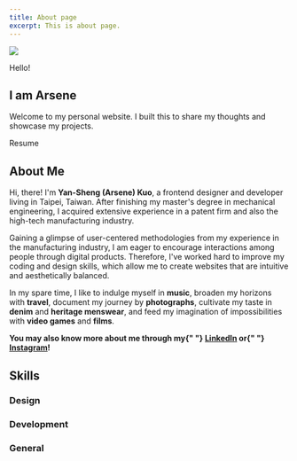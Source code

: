 ```yaml
---
title: About page
excerpt: This is about page.
---
```


<Section py="8|12|16|24">
  <Container>
    <Grid col="1|2" gap="8|12|16" alignItems="center">
      <Image
        src="portrait.jpg"
        colStart="null|2"
        w="full"
        rounded="lg"
        overflow="hidden"
      />
      <Flexbox
        flexDirection="column"
        alignItems="center|flex-start"
        textAlign="center|left"
      >
        <P>Hello!</P>
        <H1 m="0" fontWeight="extrabold" lineHeight="tight">
          I am Arsene
        </H1>
        <P fontSize="md" mt="2">
          Welcome to my personal website. I built this to share my thoughts and
          showcase my projects.
        </P>
        <ButtonLink href="https://drive.google.com/file/d/13v5HzcTZ9dCpSUYBmlqhGPw6gCe1x93Z/view" variant="primary lg">
          Resume
          <Icon name="download" ml="4" />
        </ButtonLink>
      </Flexbox>
    </Grid>

  </Container>
</Section>

<Block src="about/block">
  <H2>About Me</H2>
  <P>
    Hi, there! I'm <B>Yan-Sheng (Arsene) Kuo</B>, a frontend designer and
    developer living in Taipei, Taiwan. After finishing my master's degree in
    mechanical engineering, I acquired extensive experience in a patent firm and
    also the high-tech manufacturing industry.
  </P>
  <P>
    Gaining a glimpse of user-centered methodologies from my experience in the
    manufacturing industry, I am eager to encourage interactions among people
    through digital products. Therefore, I've worked hard to improve my coding
    and design skills, which allow me to create websites that are intuitive and
    aesthetically balanced.
  </P>
  <P>
    In my spare time, I like to indulge myself in <B>music</B>, broaden my
    horizons with <B>travel</B>, document my journey by <B>photographs</B>,
    cultivate my taste in <B>denim</B> and <B>heritage menswear</B>, and feed my
    imagination of impossibilities with <B>video games</B> and <B>films</B>.
  </P>
  <P>
    <B>
      You may also know more about me through my{" "}
      <A href="https://www.linkedin.com/in/yanshengkuo/">LinkedIn</A> or{" "}
      <A href="https://www.instagram.com/arsene_alibi/">Instagram</A>!
    </B>
  </P>
</Block>

<Block src="about/block">
  <H2>Skills</H2>
  <Flexbox
    flexDirection={["column", "column", "row"]}
    alignItems={["flex-start"]}
    justifyContent="space-between"
    my="6"
    mx="auto"
  >
    <Div px="1" flex="1">
      <H3>Design</H3>
      <Ul px="1">
        <Block src="tag" text="Sketch" />
        <Block src="tag" text="Photoshop" />
        <Block src="tag" text="Figma" />
      </Ul>
    </Div>
    <Div px="1" flex="1">
      <H3>Development</H3>
      <Ul px="1">
        <Block src="tag" text="JavaScript (ES6+)" />
        <Block src="tag" text="React" />
        <Block src="tag" text="Redux" />
        <Block src="tag" text="jQuery" />
        <Block src="tag" text="HTML" />
        <Block src="tag" text="CSS" />
        <Block src="tag" text="SASS/SCSS" />
        <Block src="tag" text="styled-components" />
        <Block src="tag" text="Git" />
        <Block src="tag" text="Bootstrap" />
        <Block src="tag" text="Webpack" />
        <Block src="tag" text="Babel" />
        <Block src="tag" text="Gulp" />
        <Block src="tag" text="ESLint" />
        <Block src="tag" text="PHP" />
        <Block src="tag" text="MySQL" />
      </Ul>
    </Div>
  </Flexbox>
  <Flexbox alignItems="flex-start" my="6" mx="auto">
    <Div px="1" flex="1">
      <H3>General</H3>
      <Ul px="1">
        <Block src="tag" text="Web Application" />
        <Block src="tag" text="RWD" />
        <Block src="tag" text="Interaction Design" />
      </Ul>
    </Div>
  </Flexbox>
</Block>
